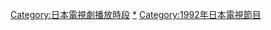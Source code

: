 {{Catnav|頁面分類|人类社会|文化|电视剧|各國電視劇|日本電視劇|富士電視台電視劇}}
{{Catnav|頁面分類|...|电视节目|电视剧|各國電視劇|日本電視劇|富士電視台電視劇}}
{{Catnav|頁面分類|...|电视|电视节目|日本电视节目|日本電視劇|富士電視台電視劇}}
{{Catnav|頁面分類|...|各國電視|日本電視|日本电视节目|日本電視劇|富士電視台電視劇}}
{{Catnav|頁面分類|...|电视|各國電視|各國電視劇|日本電視劇|富士電視台電視劇}}

{{catmore|周三劇場}}

[[Category:日本電視劇播放時段|Category:日本電視劇播放時段]]
[[Category:富士電視台電視劇|*]]
[[Category:1992年日本電視節目|Category:1992年日本電視節目]]